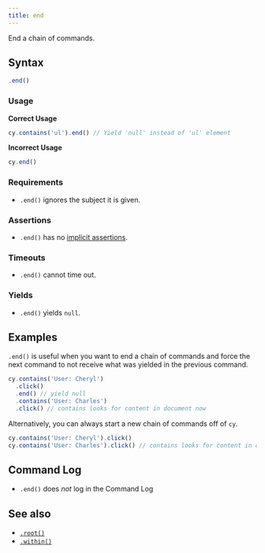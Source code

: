 ```yaml
---
title: end
---
```


End a chain of commands.

## Syntax

```javascript
.end()
```

### Usage

**<Icon name="check-circle" color="green" /> Correct Usage**

```javascript
cy.contains('ul').end() // Yield 'null' instead of 'ul' element
```

**<Icon name="exclamation-triangle" color="red" /> Incorrect Usage**

```javascript
cy.end()
```

### Requirements [<Icon name="question-circle"/>](/guides/core-concepts/introduction-to-cypress#Chains-of-Commands)

- `.end()` ignores the subject it is given.

### Assertions [<Icon name="question-circle"/>](/guides/core-concepts/introduction-to-cypress#Assertions)

- `.end()` has no [implicit assertions](/guides/core-concepts/introduction-to-cypress#Implicit-Assertions).

### Timeouts [<Icon name="question-circle"/>](/guides/core-concepts/introduction-to-cypress#Timeouts)

- `.end()` cannot time out.

### Yields [<Icon name="question-circle"/>](/guides/core-concepts/introduction-to-cypress#Subject-Management)

- `.end()` yields `null`.

## Examples

`.end()` is useful when you want to end a chain of commands and force the next
command to not receive what was yielded in the previous command.

```javascript
cy.contains('User: Cheryl')
  .click()
  .end() // yield null
  .contains('User: Charles')
  .click() // contains looks for content in document now
```

Alternatively, you can always start a new chain of commands off of `cy`.

```javascript
cy.contains('User: Cheryl').click()
cy.contains('User: Charles').click() // contains looks for content in document now
```

## Command Log

- `.end()` does _not_ log in the Command Log

## See also

- [`.root()`](/api/commands/root)
- [`.within()`](/api/commands/within)
